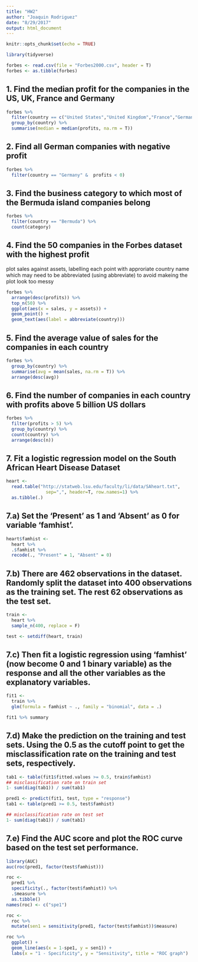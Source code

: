 ```yaml
---
title: "HW2"
author: "Joaquin Rodriguez"
date: "8/29/2017"
output: html_document
---
```


```r
knitr::opts_chunk$set(echo = TRUE)
```


```r
library(tidyverse)

forbes <- read.csv(file = "Forbes2000.csv", header = T)
forbes <- as.tibble(forbes)
```


## 1. Find the median profit for the companies in the US, UK, France and Germany

```r
forbes %>%
  filter(country == c("United States","United Kingdom","France","Germany")) %>% 
  group_by(country) %>%
  summarise(median = median(profits, na.rm = T))
```

## 2. Find all German companies with negative profit

```r
forbes %>% 
  filter(country == "Germany" &  profits < 0)
```

## 3. Find the business category to which most of the Bermuda island companies belong

```r
forbes %>%
  filter(country == "Bermuda") %>% 
  count(category)
```

## 4. Find the 50 companies in the Forbes dataset with the highest profit 
plot sales against assets, labelling each point with approriate country name which may need to be abbreviated (using abbreviate) to avoid makeing the plot look too messy

```r
forbes %>% 
  arrange(desc(profits)) %>% 
  top_n(50) %>% 
  ggplot(aes(x = sales, y = assets)) +
  geom_point() +
  geom_text(aes(label = abbreviate(country)))
```

## 5. Find the average value of sales for the companies in each country

```r
forbes %>% 
  group_by(country) %>% 
  summarise(avg = mean(sales, na.rm = T)) %>% 
  arrange(desc(avg))
```

## 6. Find the number of companies in each country with profits above 5 billion US dollars

```r
forbes %>% 
  filter(profits > 5) %>% 
  group_by(country) %>% 
  count(country) %>% 
  arrange(desc(n))
```

## 7. Fit a logistic regression model on the South African Heart Disease Dataset

```r
heart <- 
  read.table("http://statweb.lsu.edu/faculty/li/data/SAheart.txt",
	           sep=",", header=T, row.names=1) %>% 
  as.tibble(.)
```

## 7.a) Set the 'Present' as 1 and 'Absent' as 0 for variable 'famhist'.

```r
heart$famhist <- 
  heart %>% 
  .$famhist %>% 
  recode(., "Present" = 1, "Absent" = 0)
```

## 7.b) There are 462 observations in the dataset. Randomly split the dataset into 400 observations as the training set. The rest 62 observations as the test set.

```r
train <- 
  heart %>% 
  sample_n(400, replace = F)

test <- setdiff(heart, train)
```


## 7.c) Then fit a logistic regression using 'famhist' (now become 0 and 1 binary variable) as the response and all the other variables as the explanatory variables.

```r
fit1 <- 
  train %>% 
  glm(formula = famhist ~ ., family = "binomial", data = .)

fit1 %>% summary

```

## 7.d) Make the prediction on the training and test sets. Using the 0.5 as the cutoff point to get the misclassification rate on the training and test sets, respectively.

```r
tab1 <- table(fit1$fitted.values >= 0.5, train$famhist)
## misclassification rate on train set
1- sum(diag(tab1)) / sum(tab1)

pred1 <- predict(fit1, test, type = "response")
tab1 <- table(pred1 >= 0.5, test$famhist)

## misclassification rate on test set
1- sum(diag(tab1)) / sum(tab1)

```

## 7.e) Find the AUC score and plot the ROC curve based on the test set performance.  

```r
library(AUC)
auc(roc(pred1, factor(test$famhist)))

roc <- 
  pred1 %>%
  specificity(., factor(test$famhist)) %>% 
  .$measure %>% 
  as.tibble()
names(roc) <- c("spe1")

roc <-
  roc %>% 
  mutate(sen1 = sensitivity(pred1, factor(test$famhist))$measure)

roc %>%
  ggplot() + 
  geom_line(aes(x = 1-spe1, y = sen1)) +
  labs(x = "1 - Specificity", y = "Sensitivity", title = "ROC graph")

```



